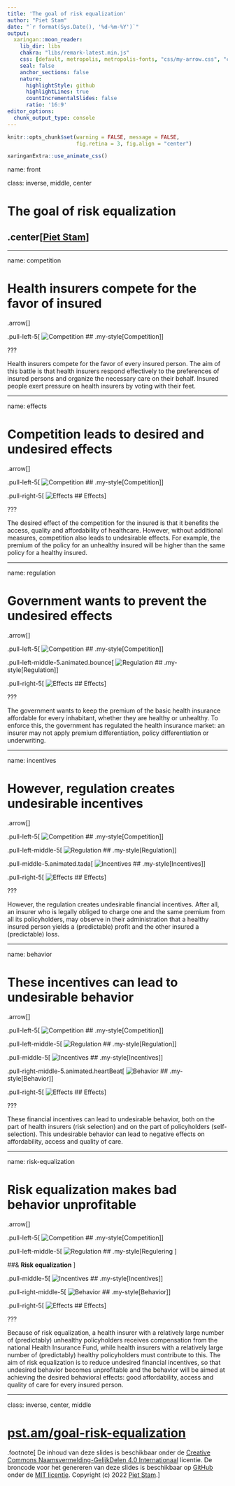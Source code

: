 ```yaml
---
title: 'The goal of risk equalization'
author: "Piet Stam"
date: "`r format(Sys.Date(), '%d-%m-%Y')`"
output:
  xaringan::moon_reader:
    lib_dir: libs
    chakra: "libs/remark-latest.min.js"
    css: [default, metropolis, metropolis-fonts, "css/my-arrow.css", "css/my-style.css", "css/animate.css"]
    seal: false
    anchor_sections: false
    nature:
      highlightStyle: github
      highlightLines: true
      countIncrementalSlides: false
      ratio: '16:9'
editor_options: 
  chunk_output_type: console
---
```


```r
knitr::opts_chunk$set(warning = FALSE, message = FALSE, 
                      fig.retina = 3, fig.align = "center")
```

```r
xaringanExtra::use_animate_css()
```

name: front

class: inverse, middle, center

# The goal of risk equalization

## .center[[Piet Stam](https://www.pietstam.nl)]

---

name: competition

# Health insurers compete for the favor of insured

.arrow[]

.pull-left-5[
![Competition](img/concurrentie.svg)
## .my-style[Competition]
]

???

Health insurers compete for the favor of every insured person. The aim of this battle is that health insurers respond effectively to the preferences of insured persons and organize the necessary care on their behalf. Insured people exert pressure on health insurers by voting with their feet.

---

name: effects

# Competition leads to desired and undesired effects

.arrow[]

.pull-left-5[
![Competition](img/concurrentie.svg)
## .my-style[Competition]
]

.pull-right-5[
![Effects](img/effecten.svg)
## Effects
]

???

The desired effect of the competition for the insured is that it benefits the access, quality and affordability of healthcare. However, without additional measures, competition also leads to undesirable effects. For example, the premium of the policy for an unhealthy insured will be higher than the same policy for a healthy insured.

---

name: regulation

# Government wants to prevent the undesired effects

.arrow[]

.pull-left-5[
![Competition](img/concurrentie.svg)
## .my-style[Competition]
]

.pull-left-middle-5.animated.bounce[
![Regulation](img/regulering.svg)
## .my-style[Regulation]
]

.pull-right-5[
![Effects](img/effecten.svg)
## Effects
]

???

The government wants to keep the premium of the basic health insurance affordable for every inhabitant, whether they are healthy or unhealthy. To enforce this, the government has regulated the health insurance market: an insurer may not apply premium differentiation, policy differentiation or underwriting.

---

name: incentives

# However, regulation creates undesirable incentives

.arrow[]

.pull-left-5[
![Competition](img/concurrentie.svg)
## .my-style[Competition]
]

.pull-left-middle-5[
![Regulation](img/regulering.svg)
## .my-style[Regulation]
]

.pull-middle-5.animated.tada[
![Incentives](img/prikkels.svg)
## .my-style[Incentives]
]

.pull-right-5[
![Effects](img/effecten.svg)
## Effects
]

???

However, the regulation creates undesirable financial incentives. After all, an insurer who is legally obliged to charge one and the same premium from all its policyholders, may observe in their administration that a healthy insured person yields a (predictable) profit and the other insured a (predictable) loss.

---

name: behavior

# These incentives can lead to undesirable behavior

.arrow[]

.pull-left-5[
![Competition](img/concurrentie.svg)
## .my-style[Competition]
]

.pull-left-middle-5[
![Regulation](img/regulering.svg)
## .my-style[Regulation]
]

.pull-middle-5[
![Incentives](img/prikkels.svg)
## .my-style[Incentives]
]

.pull-right-middle-5.animated.heartBeat[
![Behavior](img/gedrag.svg)
## .my-style[Behavior]
]

.pull-right-5[
![Effects](img/effecten.svg)
## Effects
]

???

These financial incentives can lead to undesirable behavior, both on the part of health insurers (risk selection) and on the part of policyholders (self-selection). This undesirable behavior can lead to negative effects on affordability, access and quality of care.

---

name: risk-equalization

# Risk equalization makes bad behavior unprofitable

.arrow[]

.pull-left-5[
![Competition](img/concurrentie.svg)
## .my-style[Competition]
]

.pull-left-middle-5[
![Regulation](img/regulering.svg)
## .my-style[Regulering ]
 
##& **Risk equalization**
]

.pull-middle-5[
![Incentives](img/prikkels.svg)
## .my-style[Incentives]
]

.pull-right-middle-5[
![Behavior](img/gedrag.svg)
## .my-style[Behavior]
]

.pull-right-5[
![Effects](img/effecten.svg)
## Effects
]

???

Because of risk equalization, a health insurer with a relatively large number of (predictably) unhealthy policyholders receives compensation from the national Health Insurance Fund, while health insurers with a relatively large number of (predictably) healthy policyholders must contribute to this. The aim of risk equalization is to reduce undesired financial incentives, so that undesired behavior becomes unprofitable and the behavior will be aimed at achieving the desired behavioral effects: good affordability, access and quality of care for every insured person.

---
class: inverse, center, middle

# [pst.am/goal-risk-equalization](https://pst.am/goal-risk-equalization)

.footnote[
De inhoud van deze slides is beschikbaar onder de [Creative Commons Naamsvermelding-GelijkDelen 4.0 Internationaal](https://creativecommons.org/licenses/by-sa/4.0/) licentie. De broncode voor het genereren van deze slides is beschikbaar op [GitHub](https://github.com/risk-equalization/goal-risk-equalization) onder de [MIT licentie](https://github.com/risk-equalization/goal-risk-equalization/blob/main/LICENSE). Copyright (c) 2022 [Piet Stam](https://www.pietstam.nl).
]
